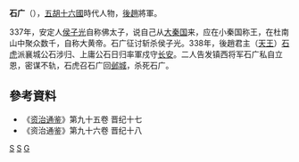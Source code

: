 '''石广'''（{{bd|？||338年||}}），[[五胡|五胡]][[十六國|十六國]]時代人物，[[後趙|後趙]]將軍。

337年，安定人[[侯子光|侯子光]]自称佛太子，说自己从[[大秦国|大秦国]]来，应在小秦国称王，在杜南山中聚众数千，自称大黄帝。石广征讨斩杀侯子光。338年，後趙君主（[[天王|天王]]）[[石虎|石虎]]派襄城公石涉归、上庸公石日归率軍戍守[[长安|长安]]。二人告发镇西将军石广私自立恩，密谋不轨，石虎召石广回[[邺城|邺城]]，杀死石广。

==參考資料==
* 《[[资治通鉴|资治通鉴]]》第九十五卷 晋纪十七
* 《资治通鉴》第九十六卷 晋纪十八

[[分类:后赵将军|S]]
[[分类:后赵被杀害人物|S]]
[[分类:石姓|G]]